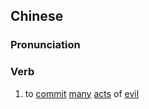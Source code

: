 {{also|积恶}}
==Chinese==
{{zh-forms|s=积恶}}

===Pronunciation===
{{zh-pron
|m=jī'è
|cat=v
}}

===Verb===
{{zh-verb}}

# to [[commit]] [[many]] [[act]]s of [[evil]]